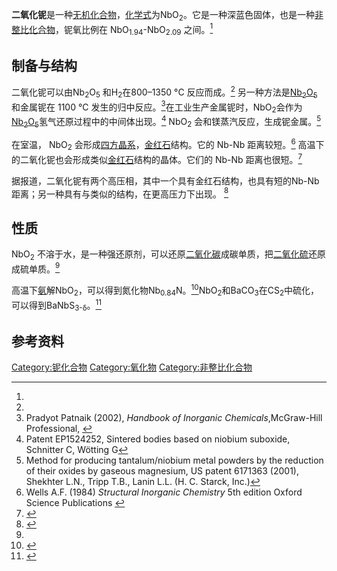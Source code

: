 {{chembox
| Verifiedfields = changed
| Watchedfields = changed
| verifiedrevid = 444215513
| ImageFile = NbO2structure.jpg
| ImageSize = 
| IUPACName = niobium(IV) oxide, niobium dioxide
| OtherNames = 氧化铌(IV)
|Section1={{Chembox Identifiers
| CASNo_Ref = {{cascite|correct|CAS}}
| CASNo = 12034-59-2 
| PubChem = 82839
| EINECS = 234-809-7
| InChI = 1S/Nb.2O 
| SMILES = O=[Nb]=O
}}
|Section2={{Chembox Properties
| Formula = NbO<sub>2</sub>
| MolarMass = 124.91
| Appearance = 深蓝色固体
| Density = 5.98 g·cm<sup>−3</sup><ref>{{cite journal|journal=Acta Chemica Scandinavica|volume=9|language=en|issn=0904-213X|date=1955|pages=1402–1402|doi=10.3891/acta.chem.scand.09-1402|url=http://actachemscand.org/doi/10.3891/acta.chem.scand.09-1402|title=Note on the Crystal Structure of Niobium Dioxide.|accessdate=2020-07-18|author=Arne Magnéli, Georg Andersson, Gustav Sundkvist, Gustav Sundkvist|archive-date=2018-06-03|archive-url=https://web.archive.org/web/20180603151749/http://actachemscand.org/doi/10.3891/acta.chem.scand.09-1402|dead-url=no}}</ref>
| MeltingPt = {{convert|1915|C|K}}<ref name = "Gupta">C. K. Gupta, A. K. Suri, S Gupta, K Gupta (1994), ''Extractive Metallurgy of Niobium'', CRC Press, {{ISBN|0-8493-6071-4}}</ref> 
| BoilingPt = 
| Solubility = }}
|Section3={{Chembox Structure
| CrystalStruct = [[四方晶系|四方晶系]], [[皮尔逊符号|tI96]]
| SpaceGroup = I4<sub>1</sub>/a, No. 88
}}
}}
'''二氧化铌'''是一种[[无机化合物|无机化合物]]，[[化学式|化学式]]为NbO<sub>2</sub>。它是一种深蓝色固体，也是一种[[非整比化合物|非整比化合物]]，铌氧比例在 NbO<sub>1.94</sub>-NbO<sub>2.09</sub> 之间。<ref name = "Gupta"/>

==制备与结构==

二氧化铌可以由Nb<sub>2</sub>O<sub>5</sub> 和H<sub>2</sub>在800–1350 °C 反应而成。<ref name = "Gupta"/> 另一种方法是[[五氧化二铌|Nb<sub>2</sub>O<sub>5</sub>]] 和金属铌在 1100 °C 发生的归中反应。<ref name = "Patnaik">Pradyot Patnaik (2002), ''Handbook of Inorganic Chemicals'',McGraw-Hill Professional, {{ISBN|0-07-049439-8}}</ref>在工业生产金属铌时，NbO<sub>2</sub>会作为[[五氧化二铌|Nb<sub>2</sub>O<sub>5</sub>]]氢气还原过程中的中间体出现。<ref name = "Schnitter">Patent EP1524252, Sintered bodies based on niobium suboxide, Schnitter C, Wötting G</ref> NbO<sub>2</sub> 会和镁蒸汽反应，生成铌金属。<ref>Method for producing tantalum/niobium metal powders by the reduction of their oxides by gaseous magnesium, US patent 6171363 (2001), Shekhter L.N., Tripp T.B., Lanin L.L. (H. C. Starck, Inc.)</ref>

在室温， NbO<sub>2</sub> 会形成[[四方晶系|四方晶系]]，[[金红石|金红石]]结构。它的 Nb-Nb 距离较短。<ref>Wells A.F. (1984) ''Structural Inorganic Chemistry'' 5th edition Oxford Science Publications {{ISBN|0-19-855370-6}}</ref> 高温下的二氧化铌也会形成类似[[二氧化钛|金红石]]结构的晶体。它们的 Nb-Nb 距离也很短。<ref>{{cite journal|doi=10.1006/jssc.1994.1334|title=A Powder Neutron Diffraction Study of Semiconducting and Metallic Niobium Dioxide|year=1994|author=Bolzan, A|journal=Journal of Solid State Chemistry|volume=113|issue=1|pages=9–14|last2=Fong|first2=Celesta|last3=Kennedy|first3=Brendan J.|last4=Howard|first4=Christopher J.|bibcode = 1994JSSCh.113....9B }}</ref>

据报道，二氧化铌有两个高压相，其中一个具有金红石结构，也具有短的Nb-Nb距离；另一种具有与{{le|斜锆石|baddeleyite}}类似的结构，在更高压力下出现。 <ref>{{cite journal| doi=10.1103/PhysRevB.59.13650| title=High-pressure structural phase transitions in semiconducting niobium dioxide| year=1999|author1=Haines, J. |author2=Léger, J. M. |author3=Pereira, A. S. | journal=Physical Review B| volume=59| pages=13650| issue=21 |bibcode = 1999PhRvB..5913650H | hdl=10183/198788|}}</ref>

==性质==
NbO<sub>2</sub> 不溶于水，是一种强还原剂，可以还原[[二氧化碳|二氧化碳]]成碳单质，把[[二氧化硫|二氧化硫]]还原成硫单质。<ref name = "Gupta"/>

高温下[[氨|氨]]解NbO<sub>2</sub>，可以得到氮化物Nb<sub>0.84</sub>N。<ref>{{cite journal|journal=Zeitschrift für Naturforschung B|volume=66|issue=1|issn=1865-7117|date=2011-01-01|pages=1–6|doi=10.1515/znb-2011-0101|url=https://www.degruyter.com/view/journals/znb/66/1/article-p1.xml|title=Synthesis and Crystal Structure of Nb0.84N|accessdate=2020-07-19|author=Nancy Frenzel, Elisabeth Irran, Martin Lerch, Alexandra Buchsteiner}}</ref>NbO<sub>2</sub>和BaCO<sub>3</sub>在CS<sub>2</sub>中硫化，可以得到BaNbS<sub>3-δ</sub>。<ref>{{cite journal|journal=Materials Research Bulletin|volume=30|issue=4|language=en|date=1995-04|pages=463–469|doi=10.1016/0025-5408(95)00012-7|url=https://linkinghub.elsevier.com/retrieve/pii/0025540895000127|title=The preparation and characterization of low-dimensional BaNbS3 − δ|accessdate=2020-07-19|author=J. Yan, K.V. Ramanujachary, M. Greenblatt|archive-date=2018-06-30|archive-url=https://web.archive.org/web/20180630153010/https://linkinghub.elsevier.com/retrieve/pii/0025540895000127|dead-url=no}}</ref>

==参考资料==
{{reflist}}

{{铌化合物}}
{{氧化物}}

[[Category:铌化合物|Category:铌化合物]]
[[Category:氧化物|Category:氧化物]]
[[Category:非整比化合物|Category:非整比化合物]]